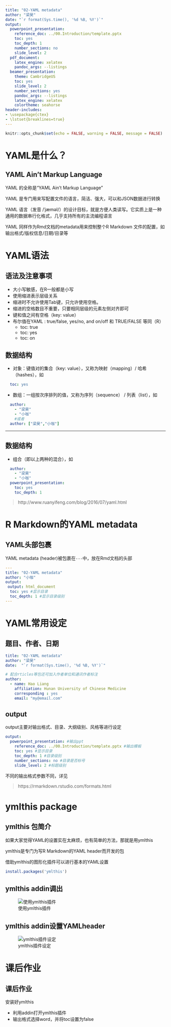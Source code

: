 ```yaml
---
title: "02-YAML metadata"
author: "梁昊"
date: "`r format(Sys.time(), '%d %B, %Y')`"
output:
  powerpoint_presentation:
    reference_doc: ../00.Introduction/template.pptx
    toc: yes
    toc_depth: 1
    number_sections: no
    slide_level: 2
  pdf_document:
    latex_engine: xelatex
    pandoc_args: --listings
  beamer_presentation: 
    theme: CambridgeUS
    toc: yes
    slide_level: 2
    number_sections: yes
    pandoc_args: --listings
    latex_engine: xelatex
    colortheme: seahorse
header-includes:
- \usepackage{ctex}
- \lstset{breaklines=true}
---
```


```r
knitr::opts_chunk$set(echo = FALSE, warning = FALSE, message = FALSE)
```

# YAML是什么？

## YAML Ain’t Markup Language

YAML 的全称是“YAML Ain’t Markup Language”

YAML 是专门用来写配置文件的语言，简洁、强大，可以和JSON数据进行转换

YAML 语言（发音 /ˈjæməl/）的设计目标，就是方便人类读写。它实质上是一种通用的数据串行化格式，几乎支持所有的主流编程语言

YAML 同样作为Rmd文档的metadata用来控制整个R Markdown 文件的配置，如输出格式/版权信息/日期/目录等

# YAML语法

## 语法及注意事项

-   大小写敏感，在R一般都是小写
-   使用缩进表示层级关系
-   缩进时不允许使用Tab键，只允许使用空格。
-   缩进的空格数目不重要，只要相同层级的元素左侧对齐即可
-   键和值之间有空格（key: value）
-   布尔值在YAML : true/false, yes/no, and on/off 和 TRUE/FALSE 等同（R）
    -   toc: true
    -   toc: yes
    -   toc: on

## 数据结构

-   对象：键值对的集合（key: value），又称为映射（mapping）/ 哈希（hashes），如

``` yaml    
  toc: yes
```
    
-   数组：一组按次序排列的值，又称为序列（sequence） / 列表（list），如

``` yaml
  author:
    - "梁昊"
    - "小咖"
    #或者
  author: ["梁昊","小咖"]
```
---

## 数据结构

-   组合（即以上两种的混合），如

``` yaml
  author:
    - "梁昊"
    - "小咖" 
  powerpoint_presentation:
    toc: yes
    toc_depth: 1
```
> http://www.ruanyifeng.com/blog/2016/07/yaml.html

# R Markdown的YAML metadata

## YAML头部包裹

YAML metadata (header)被包裹在```---```中，放在Rmd文档的头部

```yaml
---
title: "02-YAML metadata" 
author: "小咖"
output:
 output: html_document
  toc: yes #显示目录
  toc_depth: 1 #显示目录级别
---
```
# YAML常用设定

## 题目、作者、日期

```yaml
title: "02-YAML metadata"
author: "梁昊"
date:  "`r format(Sys.time(), '%d %B, %Y')`"

# 配合rticles等包还可加入作者单位和通讯作者标注
author:
  - name: Hao Liang                              
    affiliation: Hunan University of Chinese Medicine    
    corresponding : yes
    email: "my@email.com"

```

## output

output主要对输出格式、目录、大纲级别、风格等进行设定

``` yaml    
output:
  powerpoint_presentation: #输出ppt
    reference_doc: ../00.Introduction/template.pptx #输出模板
    toc: yes #显示目录
    toc_depth: 1 #目录级别
    number_sections: no #目录是否标号
    slide_level: 2 #标题级别
```
不同的输出格式参数不同，详见

> https://rmarkdown.rstudio.com/formats.html

# ymlthis package

## ymlthis 包简介

如果大家觉得YAML的设置实在太麻烦，也有简单的方法，那就是用ymlthis

ymlthis是专门为写R Markdown的YAML header而开发的包

借助ymlthis的图形化插件可以进行基本的YAML设置

```r
install.packages('ymlthis')
```
## ymlthis addin调出

![使用ymlthis插件](images/ymlthis_addin.png)

## ymlthis addin设置YAMLheader

![ymlthis插件设定](images/ymlthis_use.png)

# 课后作业

## 课后作业

安装好ymlthis

  -   利用addin打开ymlthis插件
  -   输出格式选择word，并将toc设置为false


